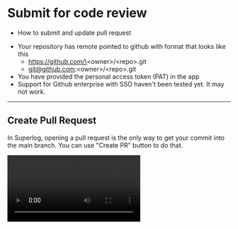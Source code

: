 
# Submit for code review

<Notice title="What you'll learn" type="tldr">

- How to submit and update pull request

</Notice>

<Notice title="Prerequisites">

- Your repository has remote pointed to github with format that looks like this
  - https://github.com/\<owner\>/\<repo\>.git
  - git@github.com:\<owner\>/\<repo\>.git
- You have provided the personal access token \(PAT\) in the app
- Support for Github enterprise with SSO haven't been tested yet. It may not work.

</Notice>

---

## Create Pull Request

In Superlog, opening a pull request is the only way to get your commit into the main branch. You can use "Create PR" button to do that.

<Video src="/createPRs.mp4" />

<Notice title="Equivalent git commands:">

1. git push
2. Open pull request in github

</Notice>
